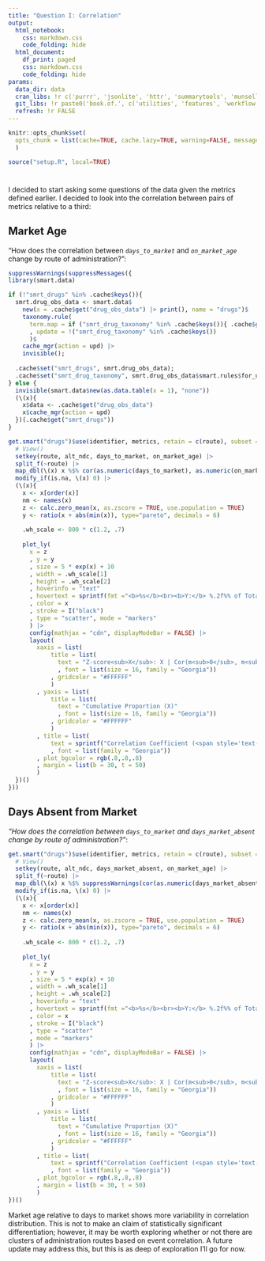 ```yaml
---
title: "Question I: Correlation"
output:
  html_notebook:
    css: markdown.css
    code_folding: hide
  html_document:
    df_print: paged
    css: markdown.css
    code_folding: hide
params:
  data_dir: data
  cran_libs: !r c('purrr', 'jsonlite', 'httr', 'summarytools', 'munsell', 'cachem', 'SmartEDA', 'htmltools', 'slider', 'stringi', 'magrittr', 'plotly', 'DT', 'data.table', 'pdftools', 'lubridate', 'future', 'furrr', 'future.callr')
  git_libs: !r paste0('book.of.', c('utilities', 'features', 'workflow')) |> c('architect', 'smart.data', 'event.vectors')
  refresh: !r FALSE
---
```


```r
knitr::opts_chunk$set(
  opts_chunk = list(cache=TRUE, cache.lazy=TRUE, warning=FALSE, message=FALSE)
  )

source("setup.R", local=TRUE)
```

```{=js}
<script type="text/javascript" async
  src="https://cdnjs.cloudflare.com/ajax/libs/mathjax/2.7.7/MathJax.js?config=TeX-MML-AM_CHTML">
</script>
```

# {.tabset .tabset-fade .tabset-pills}

I decided to start asking some questions of the data given the metrics defined earlier.  I decided to look into the correlation between pairs of metrics relative to a third:

## Market Age 

"How does the correlation between *`days_to_market`* and *`on_market_age`* change by route of administration?":

```r
suppressWarnings(suppressMessages({
library(smart.data)

if (!"smrt_drugs" %in% .cache$keys()){
  smrt.drug_obs_data <- smart.data$
    new(x = .cache$get("drug_obs_data") |> print(), name = "drugs")$
    taxonomy.rule(
      term.map = if ("smrt_drug_taxonomy" %in% .cache$keys()){ .cache$get("smrt_drug_taxonomy") } else { data.table(term = "metrics", desc = "Metrics related to events and other descriptive statistics") }
      , update = !("smrt_drug_taxonomy" %in% .cache$keys())
      )$
    cache_mgr(action = upd) |>
    invisible();
  
  .cache$set("smrt_drugs", smrt.drug_obs_data);
  .cache$set("smrt_drug_taxonomy", smrt.drug_obs_data$smart.rules$for_usage);
} else { 
  invisible(smart.data$new(as.data.table(x = 1), "none"))
  (\(x){
    x$data <- .cache$get("drug_obs_data")
    x$cache_mgr(action = upd)
  })(.cache$get("smrt_drugs"))
}

get.smart("drugs")$use(identifier, metrics, retain = c(route), subset = days_to_market >= 0) |> 
  # View() 
  setkey(route, alt_ndc, days_to_market, on_market_age) |>
  split_f(~route) |>
  map_dbl(\(x) x %$% cor(as.numeric(days_to_market), as.numeric(on_market_age))) |>
  modify_if(is.na, \(x) 0) |> 
  (\(x){ 
    x <- x[order(x)]
    nm <- names(x)
    z <- calc.zero_mean(x, as.zscore = TRUE, use.population = TRUE)
    y <- ratio(x + abs(min(x)), type="pareto", decimals = 6)
    
    .wh_scale <- 800 * c(1.2, .7)
    
    plot_ly(
      x = z
      , y = y
      , size = 5 * exp(x) + 10
      , width = .wh_scale[1]
      , height = .wh_scale[2]
      , hoverinfo = "text"
      , hovertext = sprintf(fmt ="<b>%s</b><br><b>Y:</b> %.2f%% of Total<br><b>Cor</b>(days_to_market, on_market_age): %.2f<br><b>Z-score</b>(X): %.2f", nm, y * 100, x, z)
      , color = x
      , stroke = I("black")
      , type = "scatter", mode = "markers"
      ) |>
      config(mathjax = "cdn", displayModeBar = FALSE) |>
      layout(
        xaxis = list(
            title = list(
              text = "Z-score<sub>X</sub>: X | Cor(m<sub>0</sub>, m<sub>1</sub>) ~ Route"
              , font = list(size = 16, family = "Georgia"))
            , gridcolor = "#FFFFFF"
            )
        , yaxis = list(
            title = list(
              text = "Cumulative Proportion (X)"
              , font = list(size = 16, family = "Georgia"))
            , gridcolor = "#FFFFFF"
            )
        , title = list(
            text = sprintf("Correlation Coefficient (<span style='text-emphasis-position:under; text-emphais: filled red double-circle; '>%s</span> vs. <span style='text-emphasis-position:under; text-emphais: filled red double-circle; '>%s</span>) by Route of Administration", "days_to_market", "on_market_age")
            , font = list(family = "Georgia"))
        , plot_bgcolor = rgb(.8,.8,.8)
        , margin = list(b = 30, t = 50)
        ) 
  })()
}))
```

## Days Absent from Market 

*"How does the correlation between `days_to_market` and `days_market_absent` change by route of administration?"*:

```r
get.smart("drugs")$use(identifier, metrics, retain = c(route), subset = days_to_market >= 0) |> 
  # View() 
  setkey(route, alt_ndc, days_market_absent, on_market_age) |>
  split_f(~route) |>
  map_dbl(\(x) x %$% suppressWarnings(cor(as.numeric(days_market_absent), as.numeric(on_market_age)))) |>
  modify_if(is.na, \(x) 0) |> 
  (\(x){ 
    x <- x[order(x)]
    nm <- names(x)
    z <- calc.zero_mean(x, as.zscore = TRUE, use.population = TRUE)
    y <- ratio(x + abs(min(x)), type="pareto", decimals = 6)
    
    .wh_scale <- 800 * c(1.2, .7)
    
    plot_ly(
      x = z
      , y = y
      , size = 5 * exp(x) + 10
      , width = .wh_scale[1]
      , height = .wh_scale[2]
      , hoverinfo = "text"
      , hovertext = sprintf(fmt ="<b>%s</b><br><b>Y:</b> %.2f%% of Total<br><b>Cor</b>(days_to_market, days_market_absent): %.2f<br><b>Z-score</b>(X): %.2f", nm, y * 100, x, z)
      , color = x
      , stroke = I("black")
      , type = "scatter"
      , mode = "markers"
      ) |>
      config(mathjax = "cdn", displayModeBar = FALSE) |>
      layout(
        xaxis = list(
            title = list(
              text = "Z-score<sub>X</sub>: X | Cor(m<sub>0</sub>, m<sub>1</sub>) ~ Route"
              , font = list(size = 16, family = "Georgia"))
            , gridcolor = "#FFFFFF"
            )
        , yaxis = list(
            title = list(
              text = "Cumulative Proportion (X)"
              , font = list(size = 16, family = "Georgia"))
            , gridcolor = "#FFFFFF"
            )
        , title = list(
            text = sprintf("Correlation Coefficient (<span style='text-emphasis-position:under; text-emphais: filled red double-circle; '>%s</span> vs. <span style='text-emphasis-position:under; text-emphais: filled red double-circle; '>%s</span>) by Route of Administration", "days_to_market", "days_market_absent")
            , font = list(family = "Georgia"))
        , plot_bgcolor = rgb(.8,.8,.8)
        , margin = list(b = 30, t = 50)
        ) 
})()

```

</div>
Market age relative to days to market shows more variability in correlation distribution.  This is not to make an claim of statistically significant differentiation; however, it may be worth exploring whether or not there are clusters of administration routes based on event correlation.  A future update may address this, but this is as deep of exploration I'll go for now.
<br>
<br>
<div>

